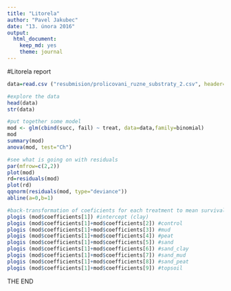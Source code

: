 ```yaml
---
title: "Litorela"
author: "Pavel Jakubec"
date: "13. února 2016"
output: 
  html_document: 
    keep_md: yes
    theme: journal
---
```

#Litorela report
```r
data=read.csv ("resubmision/prolicovani_ruzne_substraty_2.csv", header=TRUE, sep=";") 

#explore the data
head(data)
str(data)

#put together some model
mod <- glm(cbind(succ, fail) ~ treat, data=data,family=binomial)
mod
summary(mod)
anova(mod, test="Ch")

#see what is going on with residuals
par(mfrow=c(2,2))
plot(mod)
rd=residuals(mod)
plot(rd)
qqnorm(residuals(mod, type="deviance"))
abline(a=0,b=1)
```
```r
#back-transformation of coeficients for each treatment to mean survival probability
plogis (mod$coefficients[1]) #intercept (clay)
plogis (mod$coefficients[1]+mod$coefficients[2]) #control
plogis (mod$coefficients[1]+mod$coefficients[3]) #mud
plogis (mod$coefficients[1]+mod$coefficients[4]) #peat
plogis (mod$coefficients[1]+mod$coefficients[5]) #sand
plogis (mod$coefficients[1]+mod$coefficients[6]) #sand_clay
plogis (mod$coefficients[1]+mod$coefficients[7]) #sand_mud
plogis (mod$coefficients[1]+mod$coefficients[8]) #sand_peat
plogis (mod$coefficients[1]+mod$coefficients[9]) #topsoil

```
THE END